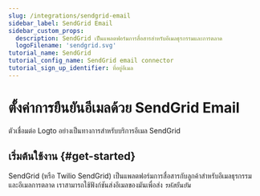 ```yaml
---
slug: /integrations/sendgrid-email
sidebar_label: SendGrid Email
sidebar_custom_props:
  description: SendGrid เป็นแพลตฟอร์มการสื่อสารสำหรับอีเมลธุรกรรมและการตลาด
  logoFilename: 'sendgrid.svg'
tutorial_name: SendGrid
tutorial_config_name: SendGrid email connector
tutorial_sign_up_identifier: ที่อยู่อีเมล
---
```




# ตั้งค่าการยืนยันอีเมลด้วย SendGrid Email

ตัวเชื่อมต่อ Logto อย่างเป็นทางการสำหรับบริการอีเมล SendGrid

<GuideTip />

## เริ่มต้นใช้งาน \{#get-started}

SendGrid (หรือ Twilio SendGrid) เป็นแพลตฟอร์มการสื่อสารกับลูกค้าสำหรับอีเมลธุรกรรมและอีเมลการตลาด เราสามารถใช้ฟังก์ชันส่งอีเมลของมันเพื่อส่ง _รหัสยืนยัน_

<Integration />
